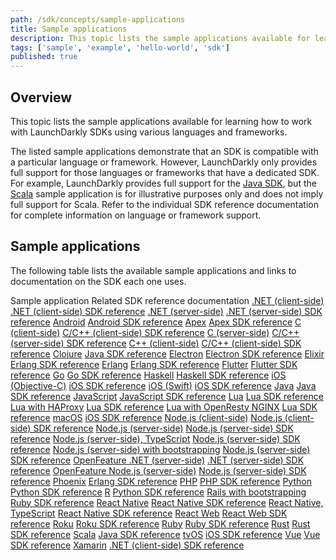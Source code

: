 ```yaml
---
path: /sdk/concepts/sample-applications
title: Sample applications
description: This topic lists the sample applications available for learning how to work with LaunchDarkly SDKs.
tags: ['sample', 'example', 'hello-world', 'sdk']
published: true
---
```


## Overview

This topic lists the sample applications available for learning how to work with LaunchDarkly SDKs using various languages and frameworks.

The listed sample applications demonstrate that an SDK is compatible with a particular language or framework. However, LaunchDarkly only provides full support for those languages or frameworks that have a dedicated SDK. For example, LaunchDarkly provides full support for the [Java SDK](/sdk/server-side/java), but the [Scala](https://github.com/launchdarkly/hello-scala) sample application is for illustrative purposes only and does not imply full support for Scala. Refer to the individual SDK reference documentation for complete information on language or framework support.

## Sample applications

The following table lists the available sample applications and links to documentation on the SDK each one uses.

<Table>
  <TableHeader>
    <TableHeadCell>Sample application</TableHeadCell>
    <TableHeadCell>Related SDK reference documentation</TableHeadCell>
  </TableHeader>
  <TableBody>
    <TableRow>
      <TableCell><a href="https://github.com/launchdarkly/hello-dotnet-client">.NET (client-side)</a></TableCell>
      <TableCell><a href="/sdk/client-side/dotnet">.NET (client-side) SDK reference</a></TableCell>
    </TableRow>
    <TableRow>
      <TableCell><a href="https://github.com/launchdarkly/hello-dotnet-server">.NET (server-side)</a></TableCell>
      <TableCell><a href="/sdk/server-side/dotnet">.NET (server-side) SDK reference</a></TableCell>
    </TableRow>
    <TableRow>
      <TableCell><a href="https://github.com/launchdarkly/hello-android">Android</a></TableCell>
      <TableCell><a href="/sdk/client-side/android">Android SDK reference</a></TableCell>
    </TableRow>
    <TableRow>
      <TableCell><a href="https://github.com/launchdarkly/hello-apex-server">Apex</a></TableCell>
      <TableCell><a href="/sdk/server-side/apex">Apex SDK reference</a></TableCell>
    </TableRow>
    <TableRow>
      <TableCell><a href="https://github.com/launchdarkly/hello-c-client">C (client-side)</a></TableCell>
      <TableCell><a href="/sdk/client-side/c-c--">C/C++ (client-side) SDK reference</a></TableCell>
    </TableRow>
    <TableRow>
      <TableCell><a href="https://github.com/launchdarkly/hello-c-server">C (server-side)</a></TableCell>
      <TableCell><a href="/sdk/server-side/c-c--">C/C++ (server-side) SDK reference</a></TableCell>
    </TableRow>
    <TableRow>
      <TableCell><a href="https://github.com/launchdarkly/hello-cpp-client">C++ (client-side)</a></TableCell>
      <TableCell><a href="/sdk/client-side/c-c--">C/C++ (client-side) SDK reference</a></TableCell>
    </TableRow>
    <TableRow>
      <TableCell><a href="https://github.com/launchdarkly/hello-clojure">Clojure</a></TableCell>
      <TableCell><a href="/sdk/server-side/java">Java SDK reference</a></TableCell>
    </TableRow>
    <TableRow>
      <TableCell><a href="https://github.com/launchdarkly/hello-electron">Electron</a></TableCell>
      <TableCell><a href="/sdk/client-side/electron">Electron SDK reference</a></TableCell>
    </TableRow>
    <TableRow>
      <TableCell><a href="https://github.com/launchdarkly/hello-elixir">Elixir</a></TableCell>
      <TableCell><a href="/sdk/server-side/erlang">Erlang SDK reference</a></TableCell>
    </TableRow>    <TableRow>
      <TableCell><a href="https://github.com/launchdarkly/hello-erlang">Erlang</a></TableCell>
      <TableCell><a href="/sdk/server-side/erlang">Erlang SDK reference</a></TableCell>
    </TableRow>
    <TableRow>
      <TableCell><a href="https://github.com/launchdarkly/hello-flutter">Flutter</a></TableCell>
      <TableCell><a href="/sdk/client-side/flutter">Flutter SDK reference</a></TableCell>
    </TableRow>
    <TableRow>
      <TableCell><a href="https://github.com/launchdarkly/hello-go">Go</a></TableCell>
      <TableCell><a href="/sdk/server-side/go">Go SDK reference</a></TableCell>
    </TableRow>
    <TableRow>
      <TableCell><a href="https://github.com/launchdarkly/hello-haskell-server">Haskell</a></TableCell>
      <TableCell><a href="/sdk/server-side/haskell">Haskell SDK reference</a></TableCell>
    </TableRow>
    <TableRow>
      <TableCell><a href="https://github.com/launchdarkly/hello-ios">iOS (Objective-C)</a></TableCell>
      <TableCell><a href="/sdk/client-side/ios">iOS SDK reference</a></TableCell>
    </TableRow>
    <TableRow>
      <TableCell><a href="https://github.com/launchdarkly/hello-ios-swift">iOS (Swift)</a></TableCell>
      <TableCell><a href="/sdk/client-side/ios">iOS SDK reference</a></TableCell>
    </TableRow>
    <TableRow>
      <TableCell><a href="https://github.com/launchdarkly/hello-java">Java</a></TableCell>
      <TableCell><a href="/sdk/server-side/java">Java SDK reference</a></TableCell>
    </TableRow>
    <TableRow>
      <TableCell><a href="https://github.com/launchdarkly/hello-js">JavaScript</a></TableCell>
      <TableCell><a href="/sdk/client-side/javascript">JavaScript SDK reference</a></TableCell>
    </TableRow>
    <TableRow>
      <TableCell><a href="https://github.com/launchdarkly/hello-lua-server">Lua</a></TableCell>
      <TableCell><a href="/sdk/server-side/lua">Lua SDK reference</a></TableCell>
    </TableRow>
    <TableRow>
      <TableCell><a href="https://github.com/launchdarkly/hello-haproxy">Lua with HAProxy</a></TableCell>
      <TableCell><a href="/sdk/server-side/lua">Lua SDK reference</a></TableCell>
    </TableRow>
    <TableRow>
      <TableCell><a href="https://github.com/launchdarkly/hello-nginx">Lua with OpenResty NGINX</a></TableCell>
      <TableCell><a href="/sdk/server-side/lua">Lua SDK reference</a></TableCell>
    </TableRow>
    <TableRow>
      <TableCell><a href="https://github.com/launchdarkly/hello-macos">macOS</a></TableCell>
      <TableCell><a href="/sdk/client-side/ios">iOS SDK reference</a></TableCell>
    </TableRow>
    <TableRow>
      <TableCell><a href="https://github.com/launchdarkly/hello-node-client">Node.js (client-side)</a></TableCell>
      <TableCell><a href="/sdk/client-side/node-js">Node.js (client-side) SDK reference</a></TableCell>
    </TableRow>
    <TableRow>
      <TableCell><a href="https://github.com/launchdarkly/hello-node-server">Node.js (server-side)</a></TableCell>
      <TableCell><a href="/sdk/server-side/node-js">Node.js (server-side) SDK reference</a></TableCell>
    </TableRow>
    <TableRow>
      <TableCell><a href="https://github.com/launchdarkly/hello-node-typescript">Node.js (server-side), TypeScript</a></TableCell>
      <TableCell><a href="/sdk/server-side/node-js">Node.js (server-side) SDK reference</a></TableCell>
    </TableRow>
    <TableRow>
      <TableCell><a href="https://github.com/launchdarkly/hello-bootstrap">Node.js (server-side) with bootstrapping</a></TableCell>
      <TableCell><a href="/sdk/server-side/node-js">Node.js (server-side) SDK reference</a></TableCell>
    </TableRow>
    <TableRow>
      <TableCell><a href="https://github.com/launchdarkly/hello-openfeature-dotnet-server">OpenFeature .NET (server-side)</a></TableCell>
      <TableCell><a href="/sdk/server-side/dotnet">.NET (server-side) SDK reference</a></TableCell>
    </TableRow>
    <TableRow>
      <TableCell><a href="https://github.com/launchdarkly/hello-openfeature-node-server">OpenFeature Node.js (server-side)</a></TableCell>
      <TableCell><a href="/sdk/server-side/node-js">Node.js (server-side) SDK reference</a></TableCell>
    </TableRow>
    <TableRow>
      <TableCell><a href="https://github.com/launchdarkly/hello-phoenix">Phoenix</a></TableCell>
      <TableCell><a href="/sdk/server-side/erlang">Erlang SDK reference</a></TableCell>
    </TableRow>
    <TableRow>
      <TableCell><a href="https://github.com/launchdarkly/hello-php">PHP</a></TableCell>
      <TableCell><a href="/sdk/server-side/php">PHP SDK reference</a></TableCell>
    </TableRow>
    <TableRow>
      <TableCell><a href="https://github.com/launchdarkly/hello-python">Python</a></TableCell>
      <TableCell><a href="/sdk/server-side/python">Python SDK reference</a></TableCell>
    </TableRow>
    <TableRow>
      <TableCell><a href="https://github.com/launchdarkly/hello-r">R</a></TableCell>
      <TableCell><a href="/sdk/server-side/python">Python SDK reference</a></TableCell>
    </TableRow>
    <TableRow>
      <TableCell><a href="https://github.com/launchdarkly/hello-bootstrap-rails">Rails with bootstrapping</a></TableCell>
      <TableCell><a href="/sdk/server-side/ruby">Ruby SDK reference</a></TableCell>
    </TableRow>
    <TableRow>
      <TableCell><a href="https://github.com/launchdarkly/hello-react-native">React Native</a></TableCell>
      <TableCell><a href="/sdk/client-side/react/react-native">React Native SDK reference</a></TableCell>
    </TableRow>
    <TableRow>
      <TableCell><a href="https://github.com/launchdarkly/hello-react-native-typescript">React Native, TypeScript</a></TableCell>
      <TableCell><a href="/sdk/client-side/react/react-native">React Native SDK reference</a></TableCell>
    </TableRow>
    <TableRow>
      <TableCell><a href="https://github.com/launchdarkly/react-client-sdk/tree/main/examples/hoc">React Web</a></TableCell>
      <TableCell><a href="/sdk/client-side/react/react-web">React Web SDK reference</a></TableCell>
    </TableRow>
    <TableRow>
      <TableCell><a href="https://github.com/launchdarkly/hello-roku">Roku</a></TableCell>
      <TableCell><a href="/sdk/client-side/roku">Roku SDK reference</a></TableCell>
    </TableRow>
    <TableRow>
      <TableCell><a href="https://github.com/launchdarkly/hello-ruby">Ruby</a></TableCell>
      <TableCell><a href="/sdk/server-side/ruby">Ruby SDK reference</a></TableCell>
    </TableRow>
    <TableRow>
      <TableCell><a href="https://github.com/launchdarkly/hello-rust">Rust</a></TableCell>
      <TableCell><a href="/sdk/server-side/rust">Rust SDK reference</a></TableCell>
    </TableRow>
    <TableRow>
      <TableCell><a href="https://github.com/launchdarkly/hello-scala">Scala</a></TableCell>
      <TableCell><a href="/sdk/server-side/java">Java SDK reference</a></TableCell>
    </TableRow>
    <TableRow>
      <TableCell><a href="https://github.com/launchdarkly/hello-tvos">tvOS</a></TableCell>
      <TableCell><a href="/sdk/client-side/ios">iOS SDK reference</a></TableCell>
    </TableRow>
    <TableRow>
      <TableCell><a href="https://github.com/launchdarkly/vue-client-sdk/tree/main/example">Vue</a></TableCell>
      <TableCell><a href="/sdk/client-side/vue">Vue SDK reference</a></TableCell>
    </TableRow>
    <TableRow>
      <TableCell><a href="https://github.com/launchdarkly/hello-xamarin-forms">Xamarin</a></TableCell>
      <TableCell><a href="/sdk/client-side/dotnet">.NET (client-side) SDK reference</a></TableCell>
    </TableRow>
  </TableBody>
</Table>
